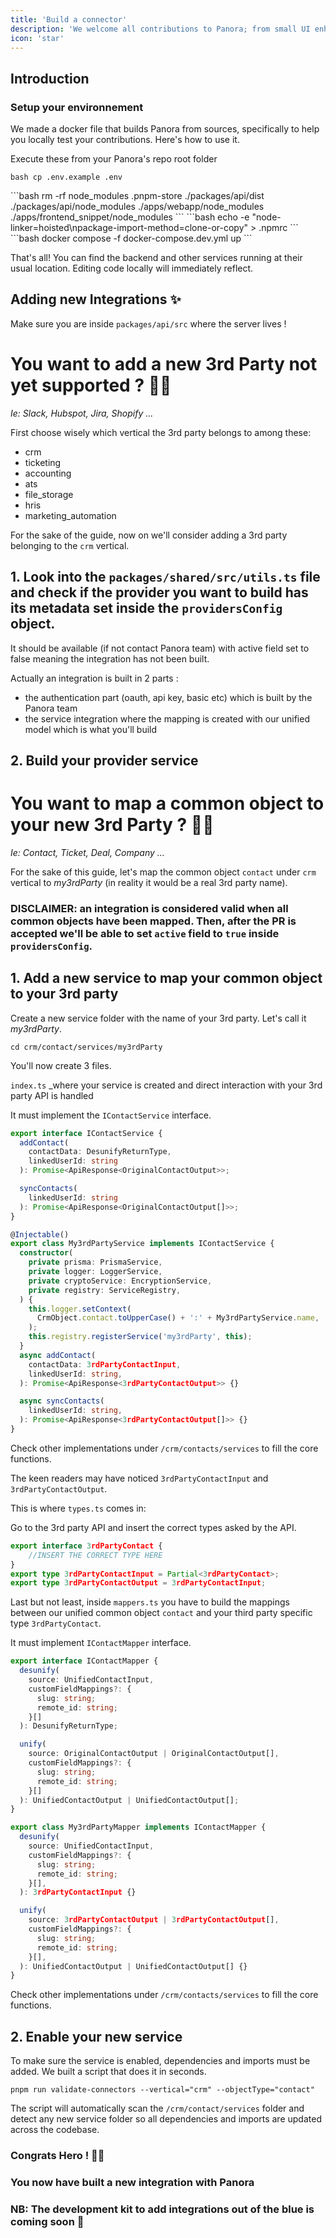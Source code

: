 ```yaml
---
title: 'Build a connector'
description: 'We welcome all contributions to Panora; from small UI enhancements to brand new integrations. We love seeing community members level up and give people power-ups!'
icon: 'star'
---
```


## Introduction

### Setup your environnement

We made a docker file that builds Panora from sources, specifically to help you locally test your contributions. Here's how to use it.

<Info>Execute these from your Panora's repo root folder</Info>

<Steps>


<Step title="Copy env variables">```bash cp .env.example .env ```</Step>


<Step title="Removed previously installed dependencies">
  ```bash rm -rf node_modules .pnpm-store ./packages/api/dist
  ./packages/api/node_modules ./apps/webapp/node_modules
  ./apps/frontend_snippet/node_modules ```
</Step>

<Step title="Mac Users only:">
  ```bash echo -e "node-linker=hoisted\npackage-import-method=clone-or-copy" >
  .npmrc ```
</Step>

  <Step title="Start the Dockerfile">
      ```bash
        docker compose -f docker-compose.dev.yml up
      ```

That's all! You can find the backend and other services running at their usual location. Editing code locally will immediately reflect.

  </Step>
</Steps>

## Adding new Integrations ✨

Make sure you are inside `packages/api/src` where the server lives !

# You want to add a new 3rd Party not yet supported ? 🧑‍🎤

_Ie: Slack, Hubspot, Jira, Shopify ..._

First choose wisely which vertical the 3rd party belongs to among these:

- crm
- ticketing
- accounting
- ats
- file_storage
- hris
- marketing_automation

For the sake of the guide, now on we'll consider adding a 3rd party belonging to the `crm` vertical.

## 1. Look into the `packages/shared/src/utils.ts` file and check if the provider you want to build has its metadata set inside the `providersConfig` object.

It should be available (if not contact Panora team) with active field set to false meaning the integration has not been built.

Actually an integration is built in 2 parts :

- the authentication part (oauth, api key, basic etc) which is built by the Panora team
- the service integration where the mapping is created with our unified model which is what you'll build

## 2. Build your provider service

# You want to map a common object to your new 3rd Party ? 👩‍🎤

_Ie: Contact, Ticket, Deal, Company ..._

For the sake of this guide, let's map the common object `contact` under `crm` vertical to _my3rdParty_ (in reality it would be a real 3rd party name).

### DISCLAIMER: an integration is considered valid when all common objects have been mapped. Then, after the PR is accepted we'll be able to set `active` field to `true` inside `providersConfig`.

## 1. Add a new service to map your common object to your 3rd party

Create a new service folder with the name of your 3rd party. Let's call it _my3rdParty_.

`cd crm/contact/services/my3rdParty`

You'll now create 3 files.

`index.ts` \_where your service is created and direct interaction with your 3rd party API is handled

It must implement the `IContactService` interface.

```ts
export interface IContactService {
  addContact(
    contactData: DesunifyReturnType,
    linkedUserId: string
  ): Promise<ApiResponse<OriginalContactOutput>>;

  syncContacts(
    linkedUserId: string
  ): Promise<ApiResponse<OriginalContactOutput[]>>;
}
```

```ts
@Injectable()
export class My3rdPartyService implements IContactService {
  constructor(
    private prisma: PrismaService,
    private logger: LoggerService,
    private cryptoService: EncryptionService,
    private registry: ServiceRegistry,
  ) {
    this.logger.setContext(
      CrmObject.contact.toUpperCase() + ':' + My3rdPartyService.name,
    );
    this.registry.registerService('my3rdParty', this);
  }
  async addContact(
    contactData: 3rdPartyContactInput,
    linkedUserId: string,
  ): Promise<ApiResponse<3rdPartyContactOutput>> {}

  async syncContacts(
    linkedUserId: string,
  ): Promise<ApiResponse<3rdPartyContactOutput[]>> {}
}
```

Check other implementations under `/crm/contacts/services` to fill the core functions.

The keen readers may have noticed `3rdPartyContactInput` and `3rdPartyContactOutput`.

This is where `types.ts` comes in:

Go to the 3rd party API and insert the correct types asked by the API.

```ts
export interface 3rdPartyContact {
    //INSERT THE CORRECT TYPE HERE
}
export type 3rdPartyContactInput = Partial<3rdPartyContact>;
export type 3rdPartyContactOutput = 3rdPartyContactInput;
```

Last but not least, inside `mappers.ts` you have to build the mappings between our unified common object `contact` and your third party specific type `3rdPartyContact`.

It must implement `IContactMapper` interface.

```ts
export interface IContactMapper {
  desunify(
    source: UnifiedContactInput,
    customFieldMappings?: {
      slug: string;
      remote_id: string;
    }[]
  ): DesunifyReturnType;

  unify(
    source: OriginalContactOutput | OriginalContactOutput[],
    customFieldMappings?: {
      slug: string;
      remote_id: string;
    }[]
  ): UnifiedContactOutput | UnifiedContactOutput[];
}
```

```ts
export class My3rdPartyMapper implements IContactMapper {
  desunify(
    source: UnifiedContactInput,
    customFieldMappings?: {
      slug: string;
      remote_id: string;
    }[],
  ): 3rdPartyContactInput {}

  unify(
    source: 3rdPartyContactOutput | 3rdPartyContactOutput[],
    customFieldMappings?: {
      slug: string;
      remote_id: string;
    }[],
  ): UnifiedContactOutput | UnifiedContactOutput[] {}
}
```

Check other implementations under `/crm/contacts/services` to fill the core functions.

## 2. Enable your new service

To make sure the service is enabled, dependencies and imports must be added.
We built a script that does it in seconds.

`pnpm run validate-connectors --vertical="crm" --objectType="contact"`

The script will automatically scan the `/crm/contact/services` folder and detect any new service folder so all dependencies and imports are updated across the codebase.

### Congrats Hero ! 🦸‍♀️

### You now have built a new integration with Panora

### NB: The development kit to add integrations out of the blue is coming soon 🎸
